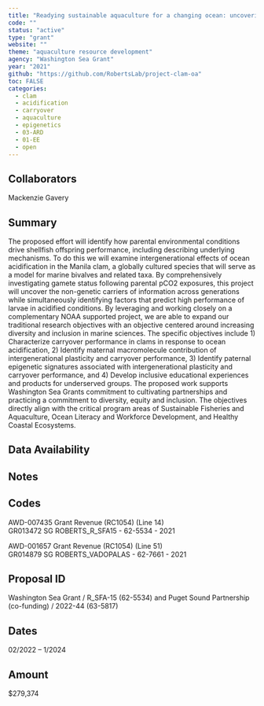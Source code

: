 ```yaml
---
title: "Readying sustainable aquaculture for a changing ocean: uncovering the mechanisms associated with intergenerational carryover effects to enhance bivalve resilience to acidification"
code: ""
status: "active"
type: "grant"
website: ""
theme: "aquaculture resource development"
agency: "Washington Sea Grant"
year: "2021"
github: "https://github.com/RobertsLab/project-clam-oa"
toc: FALSE
categories:
  - clam
  - acidification
  - carryover 
  - aquaculture
  - epigenetics
  - 03-ARD
  - 01-EE
  - open
---
```


## Collaborators

Mackenzie Gavery

## Summary

The proposed effort will identify how parental environmental conditions drive shellfish offspring performance, including describing underlying mechanisms. To do this we will examine intergenerational effects of ocean acidification in the Manila clam, a globally cultured species that will serve as a model for marine bivalves and related taxa. By comprehensively investigating gamete status following parental pCO2 exposures, this project will uncover the non-genetic carriers of information across generations while simultaneously identifying factors that predict high performance of larvae in acidified conditions. By leveraging and working closely on a complementary NOAA supported project, we are able to expand our traditional research objectives with an objective centered around increasing diversity and inclusion in marine sciences. The specific objectives include 1) Characterize carryover performance in clams in response to ocean acidification, 2) Identify maternal macromolecule contribution of intergenerational plasticity and carryover performance, 3) Identify paternal epigenetic signatures associated with intergenerational plasticity and carryover performance, and 4) Develop inclusive educational experiences and products for underserved groups. The proposed work supports Washington Sea Grants commitment to cultivating partnerships and practicing a commitment to diversity, equity and inclusion. The objectives directly align with the critical program areas of Sustainable Fisheries and Aquaculture, Ocean Literacy and Workforce Development, and Healthy Coastal Ecosystems.

## Data Availability

## Notes

::: panel-tabset
## Codes

AWD-007435 Grant Revenue (RC1054) (Line 14)\
GR013472 SG ROBERTS_R_SFA15 - 62-5534 - 2021

AWD-001657 Grant Revenue (RC1054) (Line 51)\
GR014879 SG ROBERTS_VADOPALAS - 62-7661 - 2021

## Proposal ID

Washington Sea Grant / R_SFA-15 (62-5534) and Puget Sound Partnership (co-funding) / 2022-44 (63-5817)

## Dates

02/2022 – 1/2024  

## Amount

$279,374 

:::



